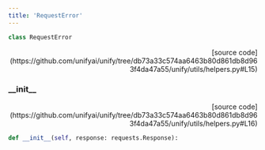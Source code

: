 ```yaml
---
title: 'RequestError'
---
```


```python
class RequestError
```

<p align="right">[source code](https://github.com/unifyai/unify/tree/db73a33c574aa6463b80d861db8d963f4da47a55/unify/utils/helpers.py#L15)</p>



### \_\_init\_\_

<p align="right">[source code](https://github.com/unifyai/unify/tree/db73a33c574aa6463b80d861db8d963f4da47a55/unify/utils/helpers.py#L16)</p>

```python
def __init__(self, response: requests.Response):
```

